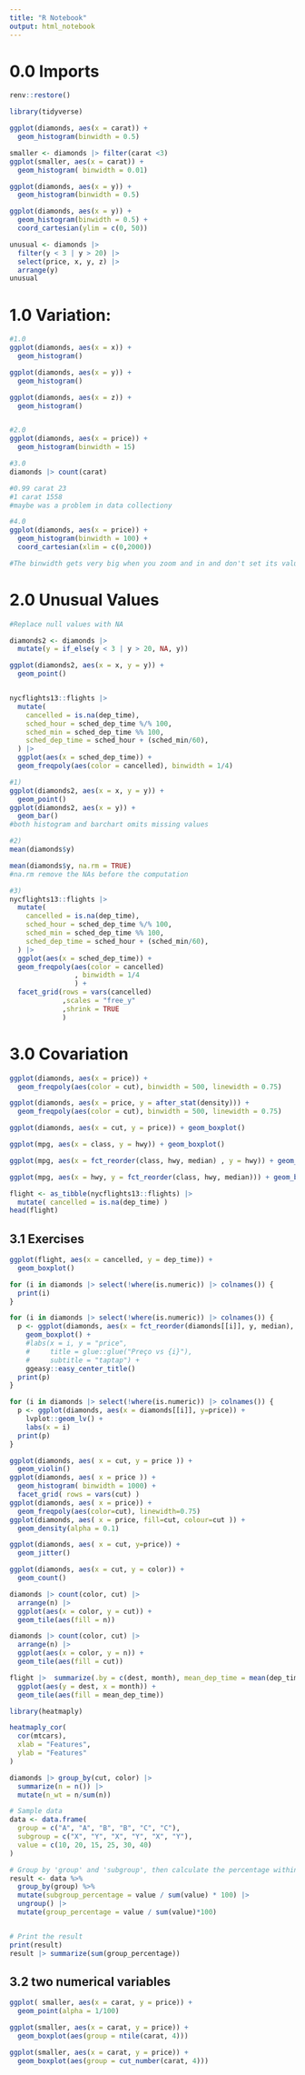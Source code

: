 ```yaml
---
title: "R Notebook"
output: html_notebook
---
```



# 0.0 Imports



```r
renv::restore()
```


```r
library(tidyverse)
```

```r
ggplot(diamonds, aes(x = carat)) +
  geom_histogram(binwidth = 0.5)
```


```r
smaller <- diamonds |> filter(carat <3)
ggplot(smaller, aes(x = carat)) +
  geom_histogram( binwidth = 0.01)
```

```r
ggplot(diamonds, aes(x = y)) +
  geom_histogram(binwidth = 0.5)
```


```r
ggplot(diamonds, aes(x = y)) +
  geom_histogram(binwidth = 0.5) +
  coord_cartesian(ylim = c(0, 50))
```

```r
unusual <- diamonds |> 
  filter(y < 3 | y > 20) |> 
  select(price, x, y, z) |> 
  arrange(y)
unusual
```



# 1.0 Variation:


```r
#1.0
ggplot(diamonds, aes(x = x)) +
  geom_histogram()

ggplot(diamonds, aes(x = y)) +
  geom_histogram()

ggplot(diamonds, aes(x = z)) +
  geom_histogram()


#2.0
ggplot(diamonds, aes(x = price)) +
  geom_histogram(binwidth = 15)

#3.0
diamonds |> count(carat)

#0.99 carat 23
#1 carat 1558
#maybe was a problem in data collectiony

#4.0
ggplot(diamonds, aes(x = price)) +
  geom_histogram(binwidth = 100) +
  coord_cartesian(xlim = c(0,2000))

#The binwidth gets very big when you zoom and in and don't set its value.
```

# 2.0 Unusual Values


```r
#Replace null values with NA

diamonds2 <- diamonds |> 
  mutate(y = if_else(y < 3 | y > 20, NA, y))

ggplot(diamonds2, aes(x = x, y = y)) +
  geom_point()

```

```r
```


```r
nycflights13::flights |> 
  mutate(
    cancelled = is.na(dep_time),
    sched_hour = sched_dep_time %/% 100,
    sched_min = sched_dep_time %% 100,
    sched_dep_time = sched_hour + (sched_min/60),
  ) |> 
  ggplot(aes(x = sched_dep_time)) +
  geom_freqpoly(aes(color = cancelled), binwidth = 1/4)
```

```r
#1)
ggplot(diamonds2, aes(x = x, y = y)) +
  geom_point()
ggplot(diamonds2, aes(x = y)) +
  geom_bar()
#both histogram and barchart omits missing values

#2)
mean(diamonds$y)

mean(diamonds$y, na.rm = TRUE)
#na.rm remove the NAs before the computation

#3)
nycflights13::flights |> 
  mutate(
    cancelled = is.na(dep_time),
    sched_hour = sched_dep_time %/% 100,
    sched_min = sched_dep_time %% 100,
    sched_dep_time = sched_hour + (sched_min/60),
  ) |> 
  ggplot(aes(x = sched_dep_time)) +
  geom_freqpoly(aes(color = cancelled)
                , binwidth = 1/4
                ) +
  facet_grid(rows = vars(cancelled)
             ,scales = "free_y"
             ,shrink = TRUE
             )
```

# 3.0 Covariation


```r
ggplot(diamonds, aes(x = price)) +
  geom_freqpoly(aes(color = cut), binwidth = 500, linewidth = 0.75)
```

```r
ggplot(diamonds, aes(x = price, y = after_stat(density))) +
  geom_freqpoly(aes(color = cut), binwidth = 500, linewidth = 0.75)
```

```r
ggplot(diamonds, aes(x = cut, y = price)) + geom_boxplot()
```

```r
ggplot(mpg, aes(x = class, y = hwy)) + geom_boxplot()
```

```r
ggplot(mpg, aes(x = fct_reorder(class, hwy, median) , y = hwy)) + geom_boxplot()
```
```r
ggplot(mpg, aes(x = hwy, y = fct_reorder(class, hwy, median))) + geom_boxplot()
```

```r
flight <- as_tibble(nycflights13::flights) |>
  mutate( cancelled = is.na(dep_time) )
head(flight)
```

## 3.1 Exercises

```r
ggplot(flight, aes(x = cancelled, y = dep_time)) +
  geom_boxplot()
```

```r

for (i in diamonds |> select(!where(is.numeric)) |> colnames()) {
  print(i)
}
```



```r

for (i in diamonds |> select(!where(is.numeric)) |> colnames()) {
  p <- ggplot(diamonds, aes(x = fct_reorder(diamonds[[i]], y, median), y = price)) +
    geom_boxplot() +
    #labs(x = i, y = "price",
    #     title = glue::glue("Preço vs {i}"),
    #     subtitle = "taptap") +
    ggeasy::easy_center_title()
  print(p)
}
```

```r
for (i in diamonds |> select(!where(is.numeric)) |> colnames()) {
  p <- ggplot(diamonds, aes(x = diamonds[[i]], y=price)) +
    lvplot::geom_lv() + 
    labs(x = i)
  print(p)
}
```

```r
ggplot(diamonds, aes( x = cut, y = price )) +
  geom_violin()
ggplot(diamonds, aes( x = price )) +
  geom_histogram( binwidth = 1000) +
  facet_grid( rows = vars(cut) )
ggplot(diamonds, aes( x = price)) +
  geom_freqpoly(aes(color=cut), linewidth=0.75)
ggplot(diamonds, aes( x = price, fill=cut, colour=cut )) +
  geom_density(alpha = 0.1)
```


```r
ggplot(diamonds, aes( x = cut, y=price)) +
  geom_jitter()
```

```r
ggplot(diamonds, aes(x = cut, y = color)) +
  geom_count()
```

```r
diamonds |> count(color, cut) |> 
  arrange(n) |> 
  ggplot(aes(x = color, y = cut)) +
  geom_tile(aes(fill = n))

diamonds |> count(color, cut) |> 
  arrange(n) |> 
  ggplot(aes(x = color, y = n)) +
  geom_tile(aes(fill = cut))

flight |>  summarize(.by = c(dest, month), mean_dep_time = mean(dep_time)) |> 
  ggplot(aes(y = dest, x = month)) +
  geom_tile(aes(fill = mean_dep_time))
```

```r
library(heatmaply)
```

```r
heatmaply_cor(
  cor(mtcars),
  xlab = "Features",
  ylab = "Features"
)
```

```r
diamonds |> group_by(cut, color) |> 
  summarize(n = n()) |> 
  mutate(n_wt = n/sum(n))
```

```r

# Sample data
data <- data.frame(
  group = c("A", "A", "B", "B", "C", "C"),
  subgroup = c("X", "Y", "X", "Y", "X", "Y"),
  value = c(10, 20, 15, 25, 30, 40)
)

# Group by 'group' and 'subgroup', then calculate the percentage within subgroup
result <- data %>%
  group_by(group) %>%
  mutate(subgroup_percentage = value / sum(value) * 100) |> 
  ungroup() |> 
  mutate(group_percentage = value / sum(value)*100)


# Print the result
print(result)
result |> summarize(sum(group_percentage))
```


## 3.2 two numerical variables

```r
ggplot( smaller, aes(x = carat, y = price)) + 
  geom_point(alpha = 1/100)

ggplot(smaller, aes(x = carat, y = price)) +
  geom_boxplot(aes(group = ntile(carat, 4)))

ggplot(smaller, aes(x = carat, y = price)) +
  geom_boxplot(aes(group = cut_number(carat, 4)))
```




